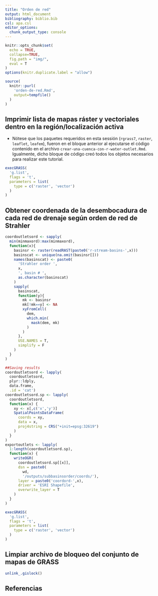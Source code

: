 ```yaml
---
title: "Orden de red"
output: html_document
bibliography: biblio.bib
csl: apa.csl
editor_options: 
  chunk_output_type: console
---
```


```r
knitr::opts_chunk$set(
  echo = TRUE,
  collapse=TRUE,
  fig.path = "img/",
  eval = T
)
options(knitr.duplicate.label = "allow")
```

<!-- Este .md fue generado a partir del .Rmd homónimo. Edítese el .Rmd -->

<!-- ## Retomar región de GRASS GIS creada en pasos previos -->

```r
source(
  knitr::purl(
    'orden-de-red.Rmd',
    output=tempfile()
  )
)
```

## Imprimir lista de mapas ráster y vectoriales dentro en la región/localización activa

* Nótese que los paquetes requeridos en esta sessión (`rgrass7`, `raster`, `leaflet`, `leafem`), fueron en el bloque anterior al ejecutarse el código contenido en el archivo `crear-una-cuenca-con-r-water-outlet.Rmd`. Igualmente, dicho bloque de código creó todos los objetos necesarios para realizar este tutorial.

```r
execGRASS(
  'g.list',
  flags = 't',
  parameters = list(
    type = c('raster', 'vector')
  )
)
```














## Obtener coordenada de la desembocadura de cada red de drenaje según orden de red de Strahler

```r
coordoutletsord <- sapply(
  min(minmaxord):max(minmaxord),
  function(x){
    basinsr <- raster(readRAST(paste0('r-stream-basins-',x)))
    basinscat <- unique(na.omit(basinsr[]))
    names(basinscat) <- paste0(
      'Strahler order ',
      x,
      ', basin # ',
      as.character(basinscat)
    )
    sapply(
      basinscat,
      function(y){
        mk <- basinsr
        mk[!mk==y] <- NA
        xyFromCell(
          dem,
          which.min(
            mask(dem, mk)
          )
        )
      },
      USE.NAMES = T,
      simplify = F
    )
  }
)

##Saving results
coordoutletsord <- lapply(
  coordoutletsord,
  plyr::ldply,
  data.frame,
  .id = 'cat')
coordoutletsord.sp <- lapply(
  coordoutletsord,
  function(x) {
    xy <- x[,c('x','y')]
    SpatialPointsDataFrame(
      coords = xy,
      data = x,
      proj4string = CRS("+init=epsg:32619")
    )
  }
)
exportoutlets <- lapply(
  1:length(coordoutletsord.sp),
  function(x) {
    writeOGR(
      coordoutletsord.sp[[x]],
      dsn = paste0(
        wd,
        '/outputs/subbasinsorder/coords/'),
      layer = paste0('coordord-',x),
      driver = 'ESRI Shapefile',
      overwrite_layer = T
    )
  }
)
```





```r
execGRASS(
  'g.list',
  flags = 't',
  parameters = list(
    type = c('raster', 'vector')
  )
)
```
















## Limpiar archivo de bloqueo del conjunto de mapas de GRASS

```r
unlink_.gislock()
```

## Referencias
